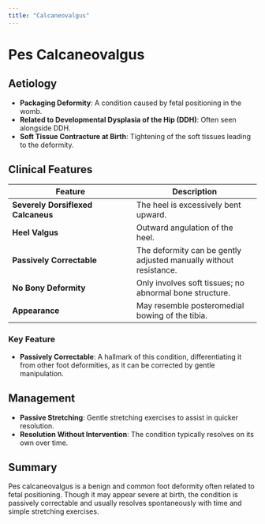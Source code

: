 ```yaml
---
title: "Calcaneovalgus"
---
```


# Pes Calcaneovalgus

## Aetiology

-   **Packaging Deformity**: A condition caused by fetal positioning in the womb.
-   **Related to Developmental Dysplasia of the Hip (DDH)**: Often seen alongside DDH.
-   **Soft Tissue Contracture at Birth**: Tightening of the soft tissues leading to the deformity.

## Clinical Features

| Feature | Description |
|----|----|
| **Severely Dorsiflexed Calcaneus** | The heel is excessively bent upward. |
| **Heel Valgus** | Outward angulation of the heel. |
| **Passively Correctable** | The deformity can be gently adjusted manually without resistance. |
| **No Bony Deformity** | Only involves soft tissues; no abnormal bone structure. |
| **Appearance** | May resemble posteromedial bowing of the tibia. |

### Key Feature

-   **Passively Correctable**: A hallmark of this condition, differentiating it from other foot deformities, as it can be corrected by gentle manipulation.

## Management

-   **Passive Stretching**: Gentle stretching exercises to assist in quicker resolution.
-   **Resolution Without Intervention**: The condition typically resolves on its own over time.

## Summary

Pes calcaneovalgus is a benign and common foot deformity often related to fetal positioning. Though it may appear severe at birth, the condition is passively correctable and usually resolves spontaneously with time and simple stretching exercises.
